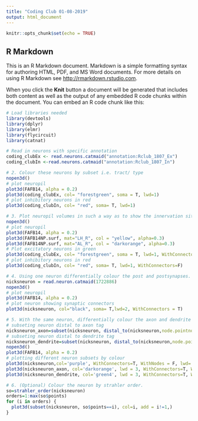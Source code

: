 ```yaml
---
title: "Coding Club 01-08-2019"
output: html_document
---
```


```r
knitr::opts_chunk$set(echo = TRUE)
```

## R Markdown

This is an R Markdown document. Markdown is a simple formatting syntax for authoring HTML, PDF, and MS Word documents. For more details on using R Markdown see <http://rmarkdown.rstudio.com>.

When you click the **Knit** button a document will be generated that includes both content as well as the output of any embedded R code chunks within the document. You can embed an R code chunk like this:

```r
# Load libraries needed
library(devtools)
library(dplyr)
library(elmr)
library(flycircuit)
library(catnat)

# Read in neurons with specific annotation
coding_clubEx <- read.neurons.catmaid("annotation:Rclub_1807_Ex")
coding_clubIn <-read.neurons.catmaid("annotation:Rclub_1807_In")

# 2. Colour these neurons by subset i.e. tract/ type
nopen3d()
# plot neuropil
plot3d(FAFB14, alpha = 0.2)
plot3d(coding_clubEx, col= "forestgreen", soma = T, lwd=1)
# plot inhibitory neurons in red 
plot3d(coding_clubIn, col= "red", soma= T, lwd=1)

# 3. Plot neuropil volumes in such a way as to show the innervation sites of these neuron
nopen3d()
# plot neuropil
plot3d(FAFB14, alpha = 0.2)
plot3d(FAFB14NP.surf, mat="LH_R", col = "yellow", alpha=0.3)
plot3d(FAFB14NP.surf, mat="AL_R", col = "darkorange", alpha=0.3)
# Plot excitatory neurons in green
plot3d(coding_clubEx, col= "forestgreen", soma = T, lwd=1, WithConnectors=F)
# plot inhibitory neurons in red 
plot3d(coding_clubIn, col= "red", soma= T, lwd=1, WithConnectors=F)

# 4. Using one neuron differentially colour the post and postsynapses.
nicksneuron = read.neuron.catmaid(1722886)
nopen3d()
# plot neuropil 
plot3d(FAFB14, alpha = 0.2)
# plot neuron showing synaptic connectors
plot3d(nicksneuron, col="black", soma= T,lwd=2, WithConnectors = T)

# 5. With the same neuron, differentially colour the axon and dendrite using tags
# subseting neuron distal to axon tag
nicksneuron_axon=subset(nicksneuron, distal_to(nicksneuron,node.pointno = nicksneuron$tags$axon))
# subseting neuron distal to dendrite tag
nicksneuron_dendrite=subset(nicksneuron, distal_to(nicksneuron,node.pointno = nicksneuron$tags$dendrite))
nopen3d()
plot3d(FAFB14, alpha = 0.2)
# plotting different neuron subsets by colour
plot3d(nicksneuron,col='purple', WithConnectors=T, WithNodes = F, lwd= 2, alpha= 0.6)
plot3d(nicksneuron_axon, col='darkorange', lwd = 3, WithConnectors=T, WithNodes = F, alpha=1)
plot3d(nicksneuron_dendrite, col='green4', lwd = 3, WithConnectors=T, WithNodes = F, alpha=1)

# 6. (Optional) Colour the neuron by strahler order.
so=strahler_order(nicksneuron)
orders=1:max(so$points)
for (i in orders) {
  plot3d(subset(nicksneuron, so$points==i), col=i, add = i!=1,)
}
```